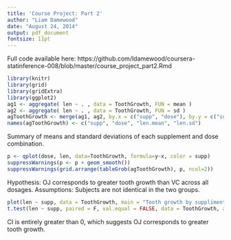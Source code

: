 ```yaml
---
title: 'Course Project: Part 2'
author: "Liam Damewood"
date: "August 24, 2014"
output: pdf_document
fontsize: 11pt
---
```


Full code available here: https://github.com/ldamewood/coursera-statinference-008/blob/master/course_project_part2.Rmd

```r
library(knitr)
library(grid)
library(gridExtra)
library(ggplot2)
ag1 <- aggregate( len ~ . , data = ToothGrowth, FUN = mean )
ag2 <- aggregate( len ~ . , data = ToothGrowth, FUN = sd )
agToothGrowth <- merge(ag1, ag2, by.x = c("supp", "dose"), by.y = c("supp", "dose"), all.y = F)
names(agToothGrowth) <- c("supp", "dose", "len.mean", "len.sd")
```

Summary of means and standard deviations of each supplement and dose combination.

```r
p <- qplot(dose, len, data=ToothGrowth, formula=y~x, color = supp)
suppressWarnings(p <- p + geom_smooth())
suppressWarnings(grid.arrange(tableGrob(agToothGrowth), p, ncol=2))
```

Hypothesis: OJ corresponds to greater tooth growth than VC across all dosages.
Assumptions: Subjects are not identical in the two groups.

```r
plot(len ~ supp, data = ToothGrowth, main = "Tooth growth by suppliment across all dosages.")
t.test(len ~ supp, paired = F, val.equal = FALSE, data = ToothGrowth, alternative = "greater")
```

CI is entirely greater than 0, which suggests OJ corresponds to greater tooth growth.